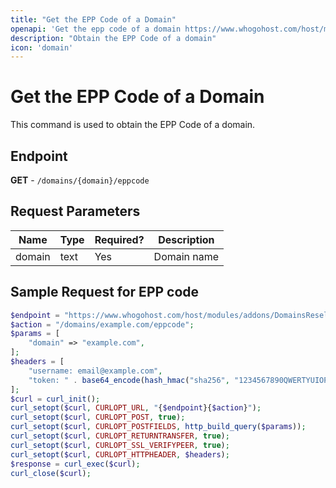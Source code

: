 ```yaml
---
title: "Get the EPP Code of a Domain"
openapi: 'Get the epp code of a domain https://www.whogohost.com/host/modules/addons/DomainsReseller/api/index.php'
description: "Obtain the EPP Code of a domain"
icon: 'domain'
---
```


# Get the EPP Code of a Domain

This command is used to obtain the EPP Code of a domain.

## Endpoint
**GET** - `/domains/{domain}/eppcode`

## Request Parameters

| Name   | Type | Required? | Description  |
|--------|------|-----------|--------------|
| domain | text | Yes       | Domain name  |

## Sample Request for EPP code

```php
$endpoint = "https://www.whogohost.com/host/modules/addons/DomainsReseller/api/index.php";
$action = "/domains/example.com/eppcode";
$params = [
    "domain" => "example.com",
];
$headers = [
    "username: email@example.com",
    "token: " . base64_encode(hash_hmac("sha256", "1234567890QWERTYUIOPASDFGHJKLZXCVBNM", "email@example.com:" . gmdate("y-m-d H")))
];
$curl = curl_init();
curl_setopt($curl, CURLOPT_URL, "{$endpoint}{$action}");
curl_setopt($curl, CURLOPT_POST, true);
curl_setopt($curl, CURLOPT_POSTFIELDS, http_build_query($params));
curl_setopt($curl, CURLOPT_RETURNTRANSFER, true);
curl_setopt($curl, CURLOPT_SSL_VERIFYPEER, true);
curl_setopt($curl, CURLOPT_HTTPHEADER, $headers);
$response = curl_exec($curl);
curl_close($curl);
